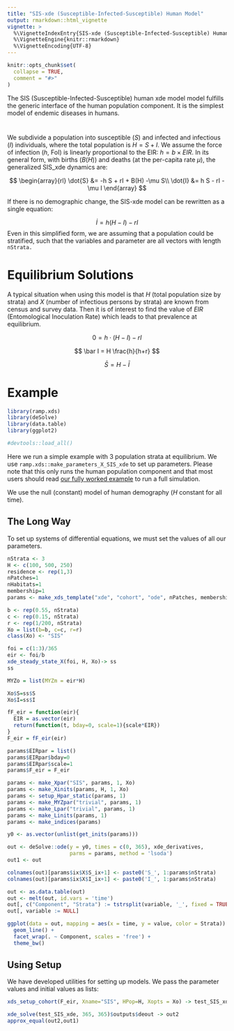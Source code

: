 ```yaml
---
title: "SIS-xde (Susceptible-Infected-Susceptible) Human Model"
output: rmarkdown::html_vignette
vignette: >
  %\VignetteIndexEntry{SIS-xde (Susceptible-Infected-Susceptible) Human Model}
  %\VignetteEngine{knitr::rmarkdown}
  %\VignetteEncoding{UTF-8}
---
```


```r
knitr::opts_chunk$set(
  collapse = TRUE,
  comment = "#>"
)
```

The SIS (Susceptible-Infected-Susceptible) human xde model model fulfills the generic interface of the human population component. It is the simplest model of endemic diseases in humans.

# 

We subdivide a population into susceptible ($S$) and infected and infectious ($I$) individuals, where the total population is $H = S+I.$ We assume the force of infection ($h$, FoI) is linearly proportional to the EIR: $h = b \times EIR.$ In its general form, with births ($B(H)$) and deaths (at the per-capita rate $\mu$), the generalized SIS_xde dynamics are:

$$
\begin{array}{rl}
\dot{S} &= -h S + rI + B(H) -\mu S\\
\dot{I} &= h S  - rI - \mu I
\end{array}
$$

If there is no demographic change, the SIS-xde model can be rewritten as a single equation: 

$$
\dot{I} = h (H-I) - rI
$$
Even in this simplified form, we are assuming that a population could be stratified, such that the variables and parameter are all vectors with length `nStrata.`

# Equilibrium Solutions

A typical situation when using this model is that $H$ (total population size by strata) and $X$ (number of infectious persons by strata) are known from census and survey data. Then it is of interest to find the value of $EIR$ (Entomological Inoculation Rate) which leads to that prevalence at equilibrium.

$$
0 = h \cdot (H-I) - rI 
$$

$$ 
\bar I = H \frac{h}{h+r}
$$

$$
\bar S =  H - \bar I
$$

# Example

```r
library(ramp.xds)
library(deSolve)
library(data.table)
library(ggplot2)
```


```r
#devtools::load_all()
```

Here we run a simple example with 3 population strata at equilibrium. We use `ramp.xds::make_parameters_X_SIS_xde` to
set up parameters. Please note that this only runs the human population component and that most users should read [our fully worked example](ex_534.html) to run a full simulation.

We use the null (constant) model of human demography ($H$ constant for all time).

## The Long Way

To set up systems of differential equations, we must set the values of all our parameters. 


```r
nStrata <- 3
H <- c(100, 500, 250)
residence <- rep(1,3) 
nPatches=1
nHabitats=1
membership=1
params <- make_xds_template("xde", "cohort", "ode", nPatches, membership, residence)
```


```r
b <- rep(0.55, nStrata) 
c <- rep(0.15, nStrata) 
r <- rep(1/200, nStrata) 
Xo = list(b=b, c=c, r=r)
class(Xo) <- "SIS"
```


```r
foi = c(1:3)/365 
eir <- foi/b 
xde_steady_state_X(foi, H, Xo)-> ss
ss

MYZo = list(MYZm = eir*H)
```
```r
Xo$S=ss$S
Xo$I=ss$I
```



```r
fF_eir = function(eir){
  EIR = as.vector(eir) 
  return(function(t, bday=0, scale=1){scale*EIR})
} 
F_eir = fF_eir(eir)
```

```r
params$EIRpar = list() 
params$EIRpar$bday=0 
params$EIRpar$scale=1 
params$F_eir = F_eir
```

```r
params <- make_Xpar("SIS", params, 1, Xo)
params <- make_Xinits(params, H, 1, Xo)
params <- setup_Hpar_static(params, 1)
params <- make_MYZpar("trivial", params, 1)
params <- make_Lpar("trivial", params, 1)
params <- make_Linits(params, 1)
params <- make_indices(params)
```

```r
y0 <- as.vector(unlist(get_inits(params)))
```


```r
out <- deSolve::ode(y = y0, times = c(0, 365), xde_derivatives, 
                    parms = params, method = 'lsoda') 
out1 <- out
```

```r
colnames(out)[params$ix$X$S_ix+1] <- paste0('S_', 1:params$nStrata)
colnames(out)[params$ix$X$I_ix+1] <- paste0('I_', 1:params$nStrata)

out <- as.data.table(out)
out <- melt(out, id.vars = 'time')
out[, c("Component", "Strata") := tstrsplit(variable, '_', fixed = TRUE)]
out[, variable := NULL]

ggplot(data = out, mapping = aes(x = time, y = value, color = Strata)) +
  geom_line() +
  facet_wrap(. ~ Component, scales = 'free') +
  theme_bw()

```

## Using Setup

We have developed utilities for setting up models. We pass the parameter values and initial values as lists: 



```r
xds_setup_cohort(F_eir, Xname="SIS", HPop=H, Xopts = Xo) -> test_SIS_xde
```

```r
xde_solve(test_SIS_xde, 365, 365)$outputs$deout -> out2
approx_equal(out2,out1)
```

